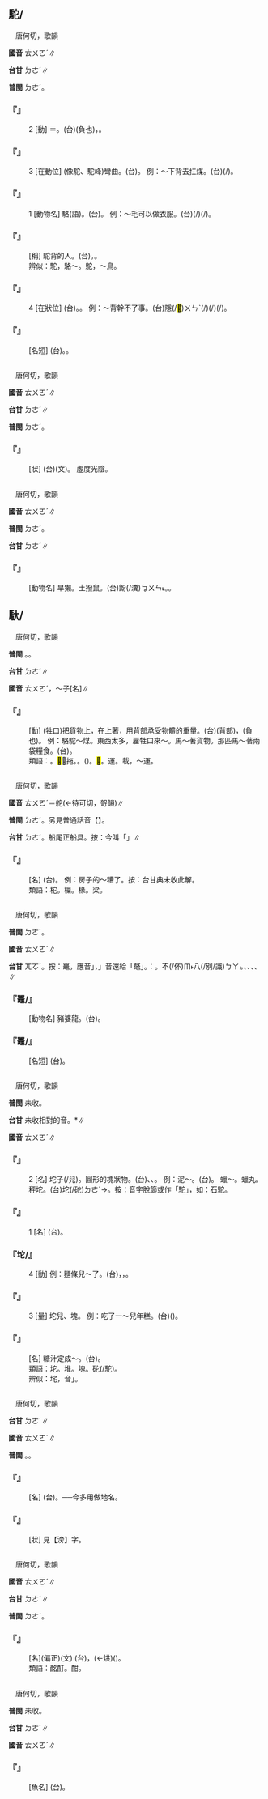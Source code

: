 
==駝/{{ruby|<mark>&#xf9859;</mark>|ㄊㄨㄛˊ}}==

　唐何切，歌韻

'''國音''' <rt>ㄊㄨㄛˊ</rt>∥

'''台甘''' <rt>ㄉㄜˊ</rt>∥

'''普閩''' <rt>ㄉㄜˊ</rt>。

    

==='''『{{ruby|駝|ㄊㄨㄛˊ}}』'''===
:2  [動] ＝{{ruby|馱|ㄊㄨㄛˊ}}。(台){{ruby|佩|ㄆㆮ˫}}(負也)，{{ruby|載|ㄗㄞ˪}}。
    

==='''『{{ruby|駝|ㄊㄨㄛˊ}}』'''===
:3  [在動位] (像駝、駝峰)彎曲。(台){{ruby|亞|ㆩ˪}}{{ruby|骹|ㄎㄚ}}{{ruby|脊|ㄐㄧㄚㆷ}}。 例：～下背去扛煤。(台){{ruby|亞|ㆩ˪}}{{ruby|腰|ㄧㄜ}}{{ruby|落|ㄌㄜㆷ ͘}}{{ruby|下|ㄍㆤ˫}}(/{{ruby|去|ㄎㄧ˪}}){{ruby|扛|ㄍㆭ}}{{ruby|塗|ㄊㆦˊ}}{{ruby|炭|ㄊㄨㆩ˪}}。
    

==='''『{{ruby|駝|ㄊㄨㄛˊ}}』'''===
:1  [動物名] 駱{{ruby|駝|ㄊㄨㄛ}}(語)。(台){{ruby|駱|ㄌㆦㆶ ͘}}{{ruby|駝|ㄉㄜˊ}}。 例：～毛可以做衣服。(台){{ruby|駱|ㄌㆦㆶ ͘}}{{ruby|駝|ㄉㄜˊ}}{{ruby|毛|ㄇㆦ}}{{ruby|/|ㄇㆭˊ}}{{ruby|會|ㄨㆤ˫}}{{ruby|/|ㆤ˫}}{{ruby|用|ㄧㄥ˫}}{{ruby|/|ㄧㆲ˫}}{{ruby|得|ㄉㄧㆵ}}(/{{ruby|好|ㄏㄜˋ}}{{ruby|通|ㄊㄤ}}){{ruby|做|ㄗㄨㆤ˪}}{{ruby|/|ㄗㄜ˪}}{{ruby|衫|ㄙㆩ}}{{ruby|褲|ㄎㆦ˪}}(/{{ruby|衣|ㄧ}}{{ruby|服|ㄏㆦㆶ ͘}})。
    

==='''『{{ruby|駝|ㄊㄨㄛˊ}}{{ruby|子|·ㄗˇ}}』'''===
: [稱] 駝背的人。(台){{ruby|蹺|ㄎㄧㄠ}}{{ruby|痀|ㄍㄨ}}{{ruby|丌|ㆤ}}{{ruby|人|ㄌㄤˊ}}。{{ruby|隱|ㄨㄣˋ}}{{ruby|痀|ㄍㄨ}}{{ruby|丌|ㆤ}}。
:辨似：駝，駱～。鴕，～鳥。
:
    

==='''『{{ruby|駝|ㄊㄨㄛˊ}}』'''===
:4  [在狀位] (台){{ruby|蹺|ㄎㄧㄠ}}{{ruby|痀|ㄍㄨ}}。{{ruby|隱|ㄨㄣˋ}}{{ruby|痀|ㄍㄨ}}{{ruby|丌|ㆤ}}。 例：～背幹不了事。(台)隱(/<mark>&#xffd54;</mark>)<rt>ㄨㄣˋ</rt>{{ruby|痀|ㄍㄨ}}{{ruby|丌|ㆤ}}{{ruby|人|ㄌㄤˊ}}{{ruby|做|ㄗㄜ˪}}{{ruby|/|ㄗㄨㆤ˪}}(/{{ruby|<mark>&#xf8e78;</mark>|ㄅㆪ˪}}){{ruby|無|ㆠㄜˊ}}{{ruby|載|ㄉㄞ˫}}(/{{ruby|戴|ㄉㄞ˪}}){{ruby|事|ㄐㄧ˪}}(/{{ruby|事|ㄉㄞ˫}}{{ruby|情|ㄐㄧ˪}})。
    

==='''『{{ruby|駝|ㄊㄨㄛˊ}}{{ruby|峰|ㄈㄥ}}』'''===
: [名短] (台){{ruby|駱|ㄌㆦㆶ ͘}}{{ruby|駝|ㄉㄜˊ}}{{ruby|骹|ㄎㄚ}}{{ruby|脊|ㄐㄧㄚㆷ}}{{ruby|胼|ㄆㄧㆩ}}{{ruby|丌|ㆤ}}{{ruby|<mark>&#xf97fd;</mark>|ㄌㄧㄨˊ}}。{{ruby|像|ㄑㄧㆫ˫}}{{ruby|/|ㄑㄧㆧ˫}}{{ruby|山|ㄙㄨㆩ}}{{ruby|峰|ㄏㆲ}}。
    

=={{ruby|跎|ㄊㄨㄛˊ}}==

　唐何切，歌韻

'''國音''' <rt>ㄊㄨㄛˊ</rt>∥

'''台甘''' <rt>ㄉㄜˊ</rt>∥

'''普閩''' <rt>ㄉㄜˊ</rt>。

    

==='''『{{ruby|蹉|ㄘㄨㄛ}}{{ruby|跎|ㄊㄨㄛˊ}}』'''===
: [狀] (台)(文){{ruby|蹉|ㄘㄜ}}{{ruby|跎|ㄉㄜˊ}}。 虛度光陰。
    

=={{ruby|<mark>&#xf8f5b;</mark>|ㄊㄨㄛˊ}}==

　唐何切，歌韻

'''國音''' <rt>ㄊㄨㄛˊ</rt>∥

'''普閩''' <rt>ㄉㄜˊ</rt>。

'''台甘''' <rt>ㄉㄜˊ</rt>∥

    

==='''『{{ruby|<mark>&#xf8f5b;</mark>|ㄊㄨㄛˊ}}{{ruby|鼥|ㄅㄚˊ}}』'''===
: [動物名] 旱獺。土撥鼠。(台)鼢(/瀵)<rt>ㆠㄨㄣ˪</rt>{{ruby|鼠|ㄑㄧˋ}}{{ruby|/|ㄘㄨˋ}}。{{ruby|錢|ㄐㆪˊ}}{{ruby|鼠|ㄘㄨˋ}}{{ruby|/|ㄑㄧˋ}}。
    

==馱/{{ruby|<mark>&#xf9fd7;</mark>|ㄊㄨㄛˊ}}==

　唐何切，歌韻

'''普閩''' {{ruby|(文)|ㄉㄜˊ}}。{{ruby|(白)|ㄉㄨㄚˊ}}。

'''台甘''' <rt>ㄉㄜˊ</rt>∥

'''國音''' <rt>ㄊㄨㄛˊ</rt>{{ruby|。|ㄉㄨㄛˋ}}，～子[名]∥

    

==='''『{{ruby|馱|ㄊㄨㄛˊ}}』'''===
: [動] (牲口)把貨物{{ruby|背|ㄅㄟ}}上，在{{ruby|背|ㄅㄟˋ}}上{{ruby|背|ㄅㄟ}}著，用背部承受物體的重量。(台){{ruby|指|ㄍㄧˋ}}{{ruby|/|ㄐㄧˋ}}{{ruby|牛|ㆣㄨˊ}}{{ruby|馬|ㆠㆤˋ}}{{ruby|用|ㄧㄥ˫}}{{ruby|/|ㄧㆲ˫}}{{ruby|骹|ㄎㄚ}}{{ruby|脊|ㄐㄧㄚㆷ}}(背部){{ruby|載|ㄗㄞˋ}}{{ruby|物|ㄇㆭㆷ ͘}}{{ruby|/|ㄇㄧㆷ ͘}}，{{ruby|佩|ㄆㆮ˫}}(負也){{ruby|咧|ㄌㆤ˪}}。 例：駱駝～煤。東西太多，雇牲口來～。馬～著貨物。那匹馬～著兩袋糧食。(台){{ruby|<mark>&#xf8fbe;</mark>|ㄏㄧㆵ}}{{ruby|匹|ㄆㄧㆵ}}{{ruby|馬|ㆠㆤˋ}}{{ruby|載|ㄗㄞˋ}}{{ruby|著|ㄉㄧㄜㆷ ͘}}{{ruby|兩|ㄋㆭ˫}}{{ruby|袋|ㄉㆤ˫}}{{ruby|糧|ㄋㄧㄨˊ}}{{ruby|食|ㄒㄧㆵ ͘}}。
:類語：{{ruby|馱|ㄊㄨㄛˊ}}。<mark>&#xffea2;</mark>＝拖。{{ruby|背|ㄅㄟ}}。{{ruby|扛|ㄍㄤ}}({{ruby|/|ㄎㄤˊ}})。<mark>&#xf8e5e;</mark>。運。載，～運。
:
    

=={{ruby|柁|ㄊㄨㄛˊ}}==

　唐何切，歌韻

'''國音''' <rt>ㄊㄨㄛˊ</rt>{{ruby|。|ㄉㄨㄛˋ}}＝舵(←待可切，哿韻)∥

'''普閩''' <rt>ㄉㄜˊ</rt>。另見普通話音【{{ruby|柁|ㄉㄨㄛˋ}}】。

'''台甘''' <rt>ㄉㄜˊ</rt>。船尾正船具。按：今叫「{{ruby|舵|ㄉㄨㄚ˫}}」∥

    

==='''『{{ruby|柁|ㄊㄨㄛˊ}}』'''===
: [名] (台){{ruby|厝|ㄘㄨ˪}}{{ruby|丌|ㆤ}}{{ruby|大|ㄉㄨㄚ˫}}{{ruby|橫|ㄏㄨㆮˊ}}{{ruby|/|ㄏㄨㆪˊ}}{{ruby|梁|ㄋㄧㄨˊ}}。 例：房子的～糟了。按：台甘典未收此解。
:類語：柁。檁。椽。梁。
:
    

=={{ruby|鼉|ㄊㄨㄛˊ}}==

　唐何切，歌韻

'''普閩''' <rt>ㄉㄜˊ</rt>。

'''國音''' <rt>ㄊㄨㄛˊ</rt>∥

'''台甘''' <rt>ㄫㆦˊ</rt>。按：鼉，應音{{ruby|「|ㄉㄜˊ}}」，{{ruby|「|ㄫㆦˊ}}」音還給「鼇」。{{ruby|台|ㄉㄞˊ}}{{ruby|俗|ㄒㄧㄜㆷ ͘}}{{ruby|諺|ㆣㄢ˫}}：{{ruby|四|ㄙㄨ˪}}{{ruby|書|ㄙㄨ}}{{ruby|讀|ㄊㄚㆶ ͘}}{{ruby|透|ㄊㄠˋ}}{{ruby|透|ㄊㄠ}}。不(/伓)<rt>ㆬ˫</rt>八(/別/識)<rt>ㄅㄚㆵ</rt>{{ruby|黿|ㆣㄨㄢˊ}}、{{ruby|鼇|ㄫㆦˊ}}、{{ruby|龜|ㄍㄨ}}、{{ruby|<mark>&#xf8165;</mark>|ㄅㄧㆷ}}、{{ruby|<mark>&#xf9b4c;</mark>|ㄗㄠ˪}}∥

    

==='''『鼉/{{ruby|<mark>&#xf9840;</mark>|ㄊㄨㄛˊ}}{{ruby|龍|ㄌㄨㄥˊ}}』'''===
: [動物名] 豬婆龍。(台){{ruby|<mark>&#xf9840;</mark>|ㄫㆦˊ}}{{ruby|龍|ㄌㄧㆲˊ}}{{ruby|/|ㄌㄧㄥˊ}}。
    

==='''『鼉/{{ruby|<mark>&#xf9840;</mark>|ㄊㄨㄛˊ}}{{ruby|鼓|ㄍㄨˇ}}』'''===
: [名短] (台){{ruby|用|ㄧㄥ˫}}{{ruby|/|ㄧㆲ˫}}{{ruby|<mark>&#xf9840;</mark>|ㄉㄜˊ}}{{ruby|皮|ㄆㄨㆤˊ}}{{ruby|/|ㄆㆤˊ}}{{ruby|<mark>&#xffbba;</mark>|ㄅㄧ}}{{ruby|丌|ㆤ}}{{ruby|鼓|ㄍㆦˋ}}。
    

=={{ruby|坨|ㄊㄨㄛˊ}}==

　唐何切，歌韻

'''普閩''' 未收。

'''台甘''' 未收相對的音。{{ruby|(台)|ㄉㄜˊ}}*∥

'''國音''' <rt>ㄊㄨㄛˊ</rt>∥

    

==='''『{{ruby|坨|ㄊㄨㄛˊ}}』'''===
:2  [名] 坨子(/兒)。圓形的塊狀物。(台){{ruby|歸|ㄍㄨㄧ}}{{ruby|塊|ㄉㆤ˪}}{{ruby|圓|ㆪˊ}}{{ruby|形|ㄏㄧㄥˊ}}、{{ruby|歸|ㄍㄨㄧ}}{{ruby|丸|ㄨㄢˊ}}、{{ruby|歸|ㄍㄨㄧ}}{{ruby|确|ㄍㄚㆶ}}{{ruby|丌|ㆤ}}{{ruby|物|ㄇㄧㆷ ͘}}{{ruby|/|ㄇㆭㆷ ͘}}。 例：泥～。(台){{ruby|塗|ㄊㆦˊ}}{{ruby|丸|ㄨㄢˊ}}。 蠟～。蠟丸。秤坨。(台){{ruby|秤|ㄑㄧㄣ˪}}坨(/砣)<rt>ㄉㄜˊ</rt>→{{ruby|稱|ㄑㄧㄣ˪}}{{ruby|鎚|ㄊㄨㄧˊ}}。按：音字脫節或作「駝」，如：石駝。
    

==='''『{{ruby|坨|ㄊㄨㄛˊ}}』'''===
:1  [名] (台){{ruby|鹽|ㄧㆰˊ}}{{ruby|堆|ㄉㄨㄧ}}。
    

==='''『坨/{{ruby|<mark>&#xf97f1;</mark>|ㄊㄨㄛˊ}}』'''===
:4  [動] 例：麵條兒～了。(台){{ruby|煮|ㄗㄨˋ}}{{ruby|/|ㄐㄧˋ}}{{ruby|好|ㄏㄜˋ}}{{ruby|丌|ㆤ}}{{ruby|麵|ㄇㄧ˫}}，{{ruby|<mark>&#xf9069;</mark>|ㄍㄧㄢ}}{{ruby|歸|ㄍㄨㄧ}}{{ruby|塊|ㄉㆤ˪}}，{{ruby|結|ㄍㄧㄚㆵ}}{{ruby|歸|ㄍㄨㄧ}}{{ruby|丸|ㄨㄢˊ}}{{ruby|去|ㄎㄧ˪}}。
    

==='''『{{ruby|坨|ㄊㄨㄛˊ}}』'''===
:3  [量] 坨兒、塊。 例：吃了一～兒年糕。(台){{ruby|食|ㄐㄧㄚㆷ ͘}}({{ruby|去|ㄎㄧ˪}}){{ruby|一|ㄐㄧㆵ ͘}}{{ruby|塊|ㄉㆤ˪}}{{ruby|甜|ㄉㆪ}}{{ruby|粿|ㄍㄜˋ}}{{ruby|/|ㄍㆤˋ}}{{ruby|/|ㄍㄨㆤˋ}}。
    

==='''『{{ruby|坨|ㄊㄨㄛˊ}}{{ruby|子|·ㄗˇ}}』'''===
: [名] 糖汁定成～。(台){{ruby|糖|ㄊㆭˊ}}{{ruby|膏|ㄍㄜ}}{{ruby|<mark>&#xf9069;</mark>|ㄍㄧㄢ}}{{ruby|歸|ㄍㄨㄧ}}{{ruby|丸|ㄨㄢˊ}}。
:類語：坨。堆。塊。砣(/駝)。
:
:辨似：垞，音{{ruby|「|ㄔㄚˊ}}」。
:
    

=={{ruby|沱|ㄊㄨㄛˊ}}==

　唐何切，歌韻

'''台甘''' <rt>ㄉㄜˊ</rt>∥

'''國音''' <rt>ㄊㄨㄛˊ</rt>∥

'''普閩''' {{ruby|(文)|ㄉㄜˊ}}。{{ruby|(白)|ㄉㄨㄚˊ}}。

    

==='''『{{ruby|沱|ㄊㄨㄛˊ}}』'''===
: [名] (台){{ruby|會|ㄨㆤ˫}}{{ruby|/|ㆤ˫}}{{ruby|得|ㄉㄧㆤㆶ}}{{ruby|→|ㄉㄧㆵ}}{{ruby|停|ㄊㄧㄥˊ}}{{ruby|船|ㄗㄨㄣˊ}}{{ruby|丌|ㆤ}}{{ruby|水|ㄗㄨㄧˋ}}{{ruby|灣|ㄨㄢ}}。──今多用做地名。
    

==='''『{{ruby|滂|ㄆㄤˊ}}{{ruby|沱|ㄊㄨㄛˊ}}』'''===
: [狀] 見【滂】字。
    

=={{ruby|酡|ㄊㄨㄛˊ}}==

　唐何切，歌韻

'''國音''' <rt>ㄊㄨㄛˊ</rt>∥

'''台甘''' <rt>ㄉㄜˊ</rt>∥

'''普閩''' <rt>ㄉㄜˊ</rt>。

    

==='''『{{ruby|酡|ㄊㄨㄛˊ}}{{ruby|顏|ㄧㄢˊ}}』'''===
: [名](偏正)(文) (台){{ruby|食|ㄐㄧㄚㆷ ͘}}{{ruby|酒|ㄐㄧㄨˋ}}{{ruby|了|ㄌㄧㄠˋ}}{{ruby|後|ㄠ˫}}，{{ruby|發|ㄏㄨㄚㆵ}}{{ruby|紅|ㄏㆲˊ}}{{ruby|/|ㄏㆲ˫}}(←烘){{ruby|丌|ㆤ}}{{ruby|面|ㆠㄧㄣ˫}}({{ruby|色|ㄒㄧㆤㆶ}})。
:類語：酩酊。酣。
:
    

=={{ruby|鮀|ㄊㄨㄛˊ}}==

　唐何切，歌韻

'''普閩''' 未收。

'''台甘''' <rt>ㄉㄜˊ</rt>∥

'''國音''' <rt>ㄊㄨㄛˊ</rt>∥

    

==='''『{{ruby|鮀|ㄊㄨㄛˊ}}』'''===
: [魚名] (台){{ruby|鯊|ㄙㄨㄚ}}{{ruby|鮀|ㄉㄜˊ}}。
    

